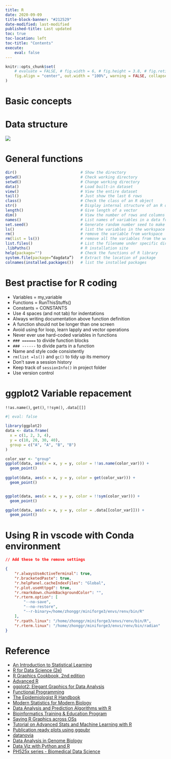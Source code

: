 ```yaml
---
title: R
date: 2020-09-09
title-block-banner: "#212529"
date-modified: last-modified
published-title: Last updated
toc: true
toc-location: left
toc-title: "Contents"
execute:
    eval: false
---
```


```r
knitr::opts_chunk$set(
    # evaluate = FALSE, # fig.width = 6, # fig.height = 3.8, # fig.retina = 3,
    fig.align = "center", out.width = "100%", warning = FALSE, collapse = TRUE
)
```

# Basic concepts

# Data structure

![](R_data_structure.png)

# General functions

```r
dir()                            # Show the directory
getwd()                          # Check working directory
setwd()                          # Change working directory
data()                           # Load built-in dataset
view()                           # View the entire dataset
tail()                           # Just show the last 6 rows
class()                          # Check the class of an R object
str()                            # Display internal structure of an R object
length()                         # Give length of a vector
dim()                            # View the number of rows and columns of a matrix or a data frame
names()                          # List names of variables in a data frame
set.seed()                       # Generate random number seed to make sure the results do not change.
ls()                             # list the variables in the workspace
rm()                             # remove the variable from workspace
rm(list = ls())                  # remove all the variables from the workspace
list.files()                     # List the filename under specific directory
.libPaths()                      # R installation site
help(package="")                 # Check the functions of R library
system.file(package=“dagdata”)   # Extract the location of package
colnames(installed.packages())   # list the installed packages
```

# Best practise for R coding

- Variables = my_variable
- Functions = RunThisStuffs()
- Constants = CONSTANTS
- Use 4 spaces (and not tab) for indentations
- Always writing documentation above function definition
- A function should not be longer than one screen
- Avoid using for loop, learn lapply and vector operations
- Never ever use hard-coded variables in functions
- `### ======` to divide function blocks
- `### ------` to divide parts in a function
- Name and style code consistently
- `rm(list =ls())` and `gc()` to tidy up its memory
- Don't save a session history
- Keep track of `sessionInfo()` in project folder
- Use version control

# ggplot2 Variable repacement

`!!as.name()`, `get()`, `!!sym()`, `.data[[]]`

```r
#| eval: false

library(ggplot2)
data <- data.frame(
  x = c(1, 2, 3, 4),
  y = c(10, 20, 30, 40),
  group = c("A", "A", "B", "B")
)

color_var <- "group"
ggplot(data, aes(x = x, y = y, color = !!as.name(color_var))) +
  geom_point()
  
ggplot(data, aes(x = x, y = y, color = get(color_var))) +
  geom_point()


ggplot(data, aes(x = x, y = y, color = !!sym(color_var))) +
  geom_point()

ggplot(data, aes(x = x, y = y, color = .data[[color_var]])) +
  geom_point()

```
# Using R in vscode with Conda environment

```json
// Add these to the remove settings

{
    "r.alwaysUseActiveTerminal": true,
    "r.bracketedPaste": true,
    "r.helpPanel.cacheIndexFiles": "Global",
    "r.plot.useHttpgd": true,
    "r.rmarkdown.chunkBackgroundColor": "",
    "r.rterm.option": [
        "--no-save",
        "--no-restore",
        "--r-binary=/home/zhonggr/miniforge3/envs/renv/bin/R"
    ],
    "r.rpath.linux": "/home/zhonggr/miniforge3/envs/renv/bin/R",
    "r.rterm.linux": "/home/zhonggr/miniforge3/envs/renv/bin/radian"
}
```
# Reference

- [An Introduction to Statistical Learning](https://www.statlearning.com/)
- [R for Data Science (2e)](https://r4ds.hadley.nz/)
- [R Graphics Cookbook, 2nd edition](https://r-graphics.org/)
- [Advanced R](https://adv-r.hadley.nz/)
- [ggplot2: Elegant Graphics for Data Analysis](https://ggplot2-book.org/)
- [Functional Programming](https://dcl-prog.stanford.edu/)
- [The Epidemiologist R Handbook](https://epirhandbook.com/en/)
- [Modern Statistics for Modern Biology](https://web.stanford.edu/class/bios221/book/)
- [Data Analysis and Prediction Algorithms with R](http://rafalab.dfci.harvard.edu/dsbook/)
- [Bioinformatics Training & Education Program](https://bioinformatics.ccr.cancer.gov/btep/)
- [Saving R Graphics across OSs](https://www.jumpingrivers.com/blog/r-graphics-cairo-png-pdf-saving/)
- [Tutorial on Advanced Stats and Machine Learning with R](http://r-statistics.co/)
- [Publication ready plots using ggpubr](https://jeweljohnsonj.github.io/jeweljohnson.github.io/project7.html)
- [datanovia](https://www.datanovia.com/en/)
- [Data Analysis in Genome Biology](https://girke.bioinformatics.ucr.edu/GEN242/)
- [Data Viz with Python and R](https://datavizpyr.com/category/r/)
- [PH525x series - Biomedical Data Science](http://genomicsclass.github.io/book/)
